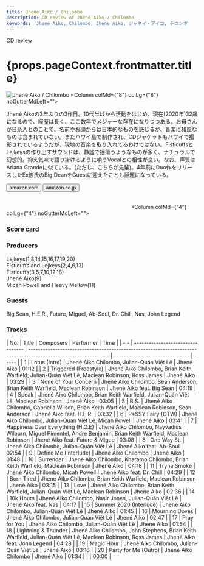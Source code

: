 ```yaml
---
title: Jhené Aiko / Chilombo
description: CD review of Jhené Aiko / Chilombo
keywords: 'Jhené Aiko, Chilombo, Jhene Aiko, ジャネイ・アイコ, チロンボ'
---
```




<p className="largeP">CD review</p>
<h1 className="h1--no--margin">{props.pageContext.frontmatter.title}</h1>

<Row  className="image-card-group">
	<Column colMd={"4"} colLg={"4"} noGutterMdLeft="">
       <ImageCard>

![Jhené Aiko / Chilombo](../../images/cd/jheneaiko1L.jpg) 
</ImageCard>
	</Column>
	<Column colMd={"8"} colLg={"8"} noGutterMdLeft="">
	<p>
	Jhené Aikoの3年ぶりの3作目。10代半ばから活動をはじめ、現在(2020年)32歳になるので、経歴は長く、ここ数年でメジャーな存在になりつつある。お母さんが日系人とのことで、名前やお顔からは日本的なものを感じるが、音楽に和風なものは含まれていない。またハワイ島で制作され、CDジャケットもハワイで撮影されているようだが、現地の音楽を取り入れてるわけではない。FisticuffsとLejkeysの作り出すサウンドは、静謐で揺蕩うようなものが多く、ナチュラルで幻想的。抑え気味で語り掛けるように唄うVocalとの相性が良い。なお、声質はAriana Grandeに似ている。(ただし、こちらが先輩)。4年前にDuo作をリリースしたEx彼氏のBig DeanをGuestに迎えたことも話題になっている。
	</p>
	<div>
	  <Button href="https://amzn.to/3ggBXZD" kind="primary" size="small" renderIcon={ArrowUpRight24}>
      amazon.com
      </Button>
      <Button href="https://amzn.to/33inOHR" kind="secondary" size="small" renderIcon={ArrowUpRight24}>
      amazon.co.jp
      </Button>
	</div>
	<a href="https://geo.music.apple.com/jp/album/chilombo/1500821043?mt=1&app=music&ls=1&at=11lcug" style="display:inline-block;overflow:hidden;background:url(https://linkmaker.itunes.apple.com/ja-jp/lockup.svg?releaseDate=2020-03-06&kind=album&bubble=apple_music&style=mono-black) no-repeat;width:180px;height:45px;"></a>
	<a href="https://geo.music.apple.com/jp/album/chilombo/1500821043?app=itunes&at=11lcug" style="display:inline-block;overflow:hidden;background:url(https://linkmaker.itunes.apple.com/ja-jp/badge-lrg.svg?releaseDate=2020-03-06T00:00:00Z&kind=album&bubble=itunes_music) no-repeat;width:140px;height:45px;"></a>
	</Column>
</Row>
<Row >
	<Column colMd={"4"} colLg={"4"} noGutterMdLeft="">
<div>
    <h3>Score card</h3>
	<SliderJS1 value="5" />
    <SliderJS2 value="2" />
	<SliderJS3 value="1" />
    <SliderJS4 value="9" />
</div>
</Column>
<Column colMd={"8"} colLg={"8"} noGutterMdLeft="">
<div>
<h3>Producers</h3>
<p>
Lejkeys(1,8,14,15,16,17,19,20)
<br/>Fisticuffs and Lejkeys(2,4,6,13)
<br/>Fisticuffs(3,5,7,10,12,18)
<br/>Jhené Aiko(9)
<br/>Micah Powell and Heavy Mellow(11)
</p>
<h3>Guests</h3>
<p>
Big Sean, H.E.R., Future, Miguel, Ab-Soul, Dr. Chill, Nas, John Legend
</p>
</div>
</Column>
</Row>

<h3>Tracks</h3>

| No. |	 Title                            |	 Composers                                                                                                     	|	 Performer                    |	 Time |
| - - |	--------------------------------- | --------------------------------------------------------------------------------------------------------------- | ------------------------------- | ----- |
| 1	  |	Lotus (Intro)                     | Jhené Aiko Chilombo, Julian-Quán Việt Lê                                                                    	| Jhené Aiko                      |	01:12 |
| 2	  |	Triggered (Freestyle)             | Jhené Aiko Chilombo, Brian Keith Warfield, Julian-Quán Việt Lê, Maclean Robinson, Ross James                	| Jhené Aiko                      |	03:29 |
| 3	  |	None of Your Concern              | Jhené Aiko Chilombo, Sean Anderson, Brian Keith Warfield, Maclean Robinson                                    	| Jhené Aiko feat. Big Sean       |	04:19 |
| 4	  |	Speak                             | Jhené Aiko Chilombo, Brian Keith Warfield, Julian-Quán Việt Lê, Maclean Robinson                            	| Jhené Aiko                      |	03:05 |
| 5	  |	B.S.                              | Jhené Aiko Chilombo, Gabriella Wilson, Brian Keith Warfield, Maclean Robinson, Sean Anderson                  	| Jhené Aiko feat. H.E.R.         |	03:32 |
| 6	  |	P*$$Y Fairy (OTW)                 | Jhené Aiko Chilombo, Julian-Quán Việt Lê, Micah Powell                                                      	| Jhené Aiko                      |	03:41 |
| 7	  |	Happiness Over Everything (H.O.E) | Jhené Aiko Chilombo, Nayvadius Wilburn, Miguel Pimentel, Andre Benjamin, Brian Keith Warfield, Maclean Robinson	| Jhené Aiko feat. Future & Migue |	03:08 |
| 8	  |	One Way St.                       | Jhené Aiko Chilombo, Julian-Quán Việt Lê                                                                    	| Jhené Aiko feat. Ab-Soul        |	02:54 |
| 9	  |	Define Me (Interlude)             | Jhené Aiko Chilombo                                                                                           	| Jhené Aiko                      |	01:48 |
| 10  |	Surrender                         | Jhené Aiko Chilombo, Kharamo Chilombo, Brian Keith Warfield, Maclean Robinson                                 	| Jhené Aiko                      |	04:18 |
| 11  |	Tryna Smoke                       | Jhené Aiko Chilombo, Micah Powell                                                                             	| Jhené Aiko feat. Dr. Chill      |	04:29 |
| 12  |	Born Tired                        | Jhené Aiko Chilombo, Brian Keith Warfield, Maclean Robinson                                                   	| Jhené Aiko                      |	03:15 |
| 13  |	Love                              | Jhené Aiko Chilombo, Brian Keith Warfield, Julian-Quán Việt Lê, Maclean Robinson                            	| Jhené Aiko                      |	02:36 |
| 14  |	10k Hours                         | Jhené Aiko Chilombo, Nasir Jones, Julian-Quán Việt Lê                                                       	| Jhené Aiko feat. Nas            |	04:17 |
| 15  |	Summer 2020 (Interlude)           | Jhené Aiko Chilombo, Julian-Quán Việt Lê                                                                    	| Jhené Aiko                      |	01:45 |
| 16  |	Mourning Doves                    | Jhené Aiko Chilombo, Julian-Quán Việt Lê                                                                    	| Jhené Aiko                      |	02:47 |
| 17  |	Pray for You                      | Jhené Aiko Chilombo, Julian-Quán Việt Lê                                                                    	| Jhené Aiko                      |	01:54 |
| 18  |	Lightning & Thunder               | Jhené Aiko Chilombo, John Stephens, Brian Keith Warfield, Julian-Quán Việt Lê, Maclean Robinson, Ross James 	| Jhené Aiko feat. John Legend    |	04:28 |
| 19  |	Magic Hour                        | Jhené Aiko Chilombo, Julian-Quán Việt Lê                                                                    	| Jhené Aiko                      |	03:16 |
| 20  |	Party for Me (Outro)              | Jhené Aiko Chilombo                                                                                           	| Jhené Aiko                      |	01:34 |
                                                                                                                	|	                                	|	00:00 	| 